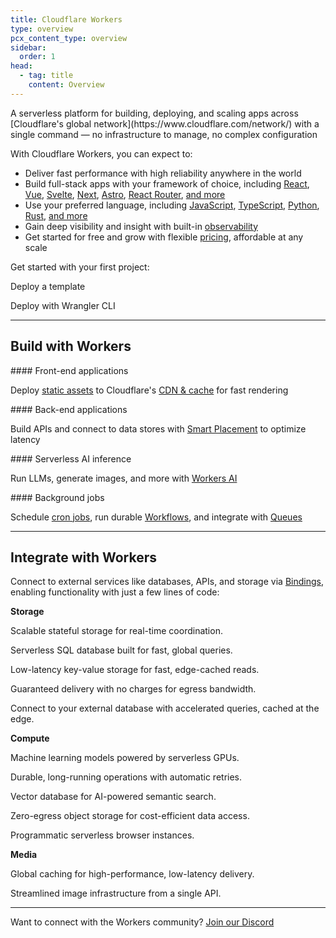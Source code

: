 ```yaml
---
title: Cloudflare Workers
type: overview
pcx_content_type: overview
sidebar:
  order: 1
head:
  - tag: title
    content: Overview
---
```



<Description>
A serverless platform for building, deploying, and scaling apps across [Cloudflare's global network](https://www.cloudflare.com/network/) with a single command  —  no infrastructure to manage, no complex configuration
</Description>

With Cloudflare Workers, you can expect to:
- Deliver fast performance with high reliability anywhere in the world
- Build full-stack apps with your framework of choice, including [React](/workers/frameworks/framework-guides/react/), [Vue](/workers/frameworks/framework-guides/vue/), [Svelte](/workers/frameworks/framework-guides/svelte/), [Next](/workers/frameworks/framework-guides/nextjs/), [Astro](/workers/frameworks/framework-guides/astro/), [React Router](/workers/frameworks/framework-guides/react-router/), [and more](/workers/frameworks/)
- Use your preferred language, including [JavaScript](/workers/languages/javascript/), [TypeScript](/workers/languages/typescript/), [Python](/workers/languages/python/), [Rust](/workers/languages/rust/), [and more](/workers/runtime-apis/webassembly/)
- Gain deep visibility and insight with built-in [observability](/workers/observability/logs/)
- Get started for free and grow with flexible [pricing](/workers/platform/pricing/), affordable at any scale

Get started with your first project:

<LinkButton href="https://dash.cloudflare.com/?to=/:account/workers-and-pages/templates">Deploy a template</LinkButton>


<LinkButton href="/workers/get-started/guide/" variant="minimal">
  Deploy with Wrangler CLI
</LinkButton>

---

## Build with Workers

<div>
#### Front-end applications

<span>Deploy [static assets](/workers/static-assets/) to Cloudflare's [CDN & cache](/cache/) for fast rendering</span>
</div>

<div>
#### Back-end applications

<span>Build APIs and connect to data stores with [Smart Placement](/workers/configuration/smart-placement/) to optimize latency</span>
</div>

<div>
#### Serverless AI inference

<span>Run LLMs, generate images, and more with [Workers AI](/workers-ai/)</span>
</div>

<div>
#### Background jobs

<span>Schedule [cron jobs](/workers/configuration/cron-triggers/), run durable [Workflows](/workflows/), and integrate with [Queues](/queues/)</span>
</div>

---

## Integrate with Workers

Connect to external services like databases, APIs, and storage via [Bindings](/workers/runtime-apis/bindings/), enabling functionality with just a few lines of code:

**Storage**

<RelatedProduct header="Durable Objects" href="/durable-objects/" product="durable-objects">

Scalable stateful storage for real-time coordination.

</RelatedProduct>

<RelatedProduct header="D1" href="/d1/" product="d1">

Serverless SQL database built for fast, global queries.

</RelatedProduct>

<RelatedProduct header="KV" href="/kv/" product="kv">

Low-latency key-value storage for fast, edge-cached reads.

</RelatedProduct>

<RelatedProduct header="Queues" href="/queues/" product="queues">

Guaranteed delivery with no charges for egress bandwidth.

</RelatedProduct>

<RelatedProduct header="Hyperdrive" href="/hyperdrive/" product="hyperdrive">

Connect to your external database with accelerated queries, cached at the edge.

</RelatedProduct>

**Compute**

<RelatedProduct header="Workers AI" href="/workers-ai/" product="workers-ai">

Machine learning models powered by serverless GPUs.

</RelatedProduct>

<RelatedProduct header="Workflows" href="/workflows/" product="workflows">

Durable, long-running operations with automatic retries.

</RelatedProduct>

<RelatedProduct header="Vectorize" href="/vectorize/" product="vectorize">

Vector database for AI-powered semantic search.

</RelatedProduct>

<RelatedProduct header="R2" href="/r2/" product="r2">

Zero-egress object storage for cost-efficient data access.

</RelatedProduct>

<RelatedProduct header="Browser Rendering" href="/browser-rendering/" product="browser-rendering">

Programmatic serverless browser instances.

</RelatedProduct>

**Media**

<RelatedProduct header="Cache / CDN" href="/cache/" product="cache">

Global caching for high-performance, low-latency delivery.

</RelatedProduct>

<RelatedProduct header="Images" href="/images/" product="images">

Streamlined image infrastructure from a single API.

</RelatedProduct>


---

Want to connect with the Workers community? [Join our Discord](https://discord.cloudflare.com)
